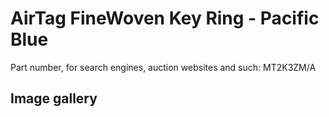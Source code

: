 # AirTag FineWoven Key Ring - Pacific Blue

Part number, for search engines, auction websites and such: MT2K3ZM/A

## Image gallery

<div style={{ width: "768px" }}>
  <GalleryComponent
    images={[
      {
        original: "/everysource/MT2K3",
        thumbnail: "/everypreview/MT2K3",
      },
      {
        original: "/everysource/MT2K3_AV1",
        thumbnail: "/everypreview/MT2K3_AV1",
      },
      {
        original: "/everysource/MT2K3_AV2",
        thumbnail: "/everypreview/MT2K3_AV2",
      }
    ]}
  />
</div>